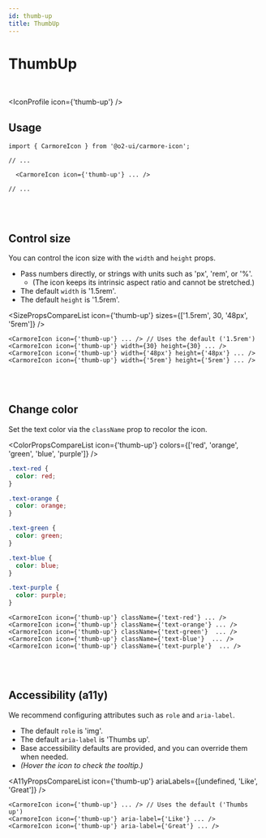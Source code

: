 ```yaml
---
id: thumb-up
title: ThumbUp
---
```




# ThumbUp

<br />

<IconProfile icon={'thumb-up'} />

## Usage

```tsx
import { CarmoreIcon } from '@o2-ui/carmore-icon';

// ...

  <CarmoreIcon icon={'thumb-up'} ... />

// ...
```

<br />
<br />

## Control size

You can control the icon size with the `width` and `height` props.

- Pass numbers directly, or strings with units such as 'px', 'rem', or '%'.
  - (The icon keeps its intrinsic aspect ratio and cannot be stretched.)
- The default `width` is '1.5rem'.
- The default `height` is '1.5rem'.

<SizePropsCompareList icon={'thumb-up'} sizes={['1.5rem', 30, '48px', '5rem']} />

```tsx
<CarmoreIcon icon={'thumb-up'} ... /> // Uses the default ('1.5rem')
<CarmoreIcon icon={'thumb-up'} width={30} height={30} ... />
<CarmoreIcon icon={'thumb-up'} width={'48px'} height={'48px'} ... />
<CarmoreIcon icon={'thumb-up'} width={'5rem'} height={'5rem'} ... />
```

<br />
<br />

## Change color

Set the text color via the `className` prop to recolor the icon.

<ColorPropsCompareList icon={'thumb-up'} colors={['red', 'orange', 'green', 'blue', 'purple']} />

```css
.text-red {
  color: red;
}

.text-orange {
  color: orange;
}

.text-green {
  color: green;
}

.text-blue {
  color: blue;
}

.text-purple {
  color: purple;
}
```

```tsx
<CarmoreIcon icon={'thumb-up'} className={'text-red'} ... />
<CarmoreIcon icon={'thumb-up'} className={'text-orange'} ... />
<CarmoreIcon icon={'thumb-up'} className={'text-green'}  ... />
<CarmoreIcon icon={'thumb-up'} className={'text-blue'}  ... />
<CarmoreIcon icon={'thumb-up'} className={'text-purple'}  ... />
```

<br />
<br />

## Accessibility (a11y)

We recommend configuring attributes such as `role` and `aria-label`.

- The default `role` is 'img'.
- The default `aria-label` is 'Thumbs up'.
- Base accessibility defaults are provided, and you can override them when needed.
- _(Hover the icon to check the tooltip.)_

<A11yPropsCompareList icon={'thumb-up'} ariaLabels={[undefined, 'Like', 'Great']} />

```tsx
<CarmoreIcon icon={'thumb-up'} ... /> // Uses the default ('Thumbs up')
<CarmoreIcon icon={'thumb-up'} aria-label={'Like'} ... />
<CarmoreIcon icon={'thumb-up'} aria-label={'Great'} ... />
```
